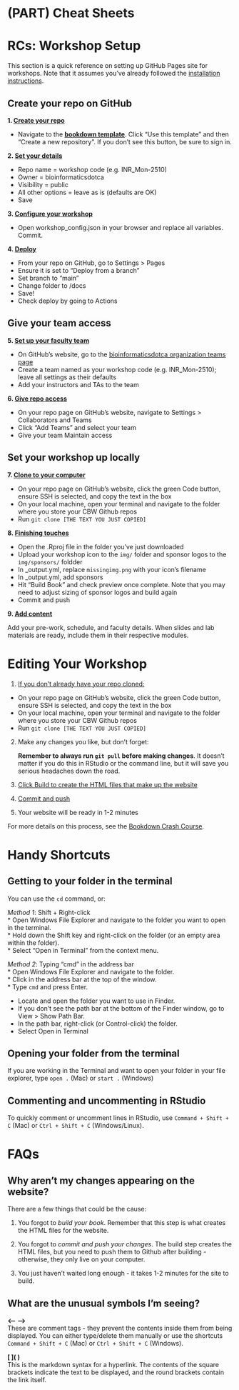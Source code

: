 # (PART) Cheat Sheets {-}

# RCs: Workshop Setup {#rc-cheatsheet}
This section is a quick reference on setting up GitHub Pages site for workshops. Note that it assumes you've already followed the [installation instructions](#installs).

## Create your repo on GitHub
**1. [Create your repo](#create-repo)**

* Navigate to the **<a href="https://github.com/cbw-dev/bookdown-template" target="_blank">bookdown template</a>**. Click "Use this template" and then "Create a new repository". If you don't see this button, be sure to sign in.

**2. [Set your details](#create-repo)**  

* Repo name = workshop code (e.g. INR_Mon-2510)
* Owner = bioinformaticsdotca 
* Visibility = public
* All other options = leave as is (defaults are OK)
* Save

**3. [Configure your workshop](#configure-details)**  

* Open workshop_config.json in your browser and replace all variables. Commit.

**4. [Deploy](#deploy-website)**  

* From your repo on GitHub, go to Settings > Pages
* Ensure it is set to "Deploy from a branch"
* Set branch to "main"
* Change folder to /docs
* Save!
* Check deploy by going to Actions

## Give your team access
**5. [Set up your faculty team](#faculty-team)**  

* On GitHub's website, go to the [bioinformaticsdotca organization teams page](https://github.com/orgs/bioinformaticsdotca/teams)
* Create a team named as your workshop code (e.g. INR_Mon-2510); leave all settings as their defaults
* Add your instructors and TAs to the team

**6. [Give repo access](#faculty-team)**  

* On your repo page on GitHub's website, navigate to Settings > Collaborators and Teams
* Click "Add Teams" and select your team
* Give your team Maintain access

## Set your workshop up locally
**7. [Clone to your computer](#clone)**  

* On your repo page on GitHub's website, click the green Code button, ensure SSH is selected, and copy the text in the box
* On your local machine, open your terminal and navigate to the folder where you store your CBW Github repos
* Run ``git clone [THE TEXT YOU JUST COPIED]``

**8. [Finishing touches](#finishing-touches)**  

* Open the .Rproj file in the folder you've just downloaded
* Upload your workshop icon to the ``img/`` folder and sponsor logos to the ``img/sponsors/`` foldder
* In _output.yml, replace ``missingimg.png`` with your icon's filename
* In _output.yml, add sponsors
* Hit "Build Book" and check preview once complete. Note that you may need to adjust sizing of sponsor logos and build again
* Commit and push

**9. [Add content](#whats-next)**

Add your pre-work, schedule, and faculty details. When slides and lab materials are ready, include them in their respective modules.

# Editing Your Workshop {#editing-cheatsheet}
1.  [If you don't already have your repo cloned:](#clone)

* On your repo page on GitHub's website, click the green Code button, ensure SSH is selected, and copy the text in the box
* On your local machine, open your terminal and navigate to the folder where you store your CBW Github repos
* Run ``git clone [THE TEXT YOU JUST COPIED]``

2.  Make any changes you like, but don't forget:

    :::: {.callout type="red" title="Remember to pull first!" style="subtle" icon="fas fa-circle-info"}
    
    **Remember to always run `git pull` before making changes**. It doesn't matter if you do this in RStudio or the command line, but it will save you serious headaches down the road.
    
    ::::

3.  [Click Build to create the HTML files that make up the website](#finishing-touches)

4.  [Commit and push](#finishing-touches)

5.  Your website will be ready in 1-2 minutes

For more details on this process, see the [Bookdown Crash Course](#bookdown-crash-course).

# Handy Shortcuts {#handy-shortcuts}

## Getting to your folder in the terminal
You can use the `cd` command, or:

:::: {.callout type="gray" title="Windows" collapsible="true" style="plain" icon="fas fa-circle-info"}

*Method 1*: Shift + Right-click  
* Open Windows File Explorer and navigate to the folder you want to open in the terminal.  
* Hold down the Shift key and right-click on the folder (or an empty area within the folder).  
* Select "Open in Terminal" from the context menu.   
  
*Method 2*: Typing "cmd" in the address bar  
* Open Windows File Explorer and navigate to the folder.  
* Click in the address bar at the top of the window.  
* Type `cmd` and press Enter.

::::

:::: {.callout type="gray" title="Mac" collapsible="true" style="plain" icon="fas fa-circle-info"}

* Locate and open the folder you want to use in Finder. 
* If you don't see the path bar at the bottom of the Finder window, go to View > Show Path Bar. 
* In the path bar, right-click (or Control-click) the folder. 
* Select Open in Terminal

::::


## Opening your folder from the terminal
If you are working in the Terminal and want to open your folder in your file explorer, type `open .` (Mac) or `start .` (Windows)

## Commenting and uncommenting in RStudio {#commenting}
To quickly comment or uncomment lines in RStudio, use `Command + Shift + C` (Mac) or `Ctrl + Shift + C` (Windows/Linux).


# FAQs {#faq}

## Why aren't my changes appearing on the website? {#changes-not-appearing}
There are a few things that could be the cause:

1.  You forgot to *build your book*. Remember that this step is what creates the HTML files for the website.

2.  You forgot to *commit and push your changes*. The build step creates the HTML files, but you need to push them to Github after building - otherwise, they only live on your computer.

3.  You just haven't waited long enough - it takes 1-2 minutes for the site to build.

## What are the unusual symbols I'm seeing? {#comments}

**<-- -->**  
These are comment tags - they prevent the contents inside them from being displayed. You can either type/delete them manually or use the shortcuts `Command + Shift + C` (Mac) or `Ctrl + Shift + C` (Windows).

**\[ ]( )**  
This is the markdown syntax for a hyperlink. The contents of the square brackets indicate the text to be displayed, and the round brackets contain the link itself.
